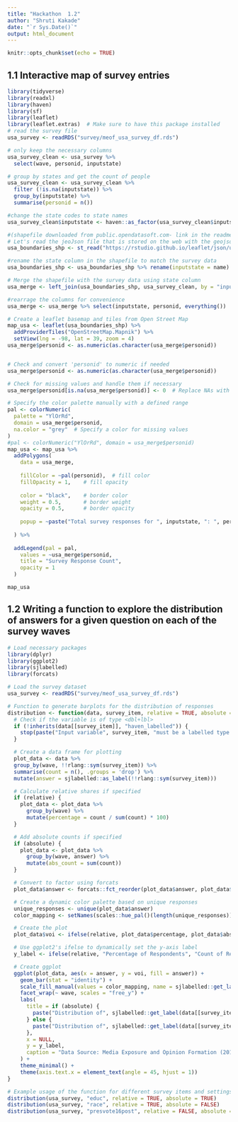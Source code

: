 ---
title: "Hackathon  1.2"
author: "Shruti Kakade"
date: "`r Sys.Date()`"
output: html_document
---

```{r setup, include=FALSE}
knitr::opts_chunk$set(echo = TRUE)
```

## 1.1 Interactive map of survey entries

```{r}
library(tidyverse)
library(readxl)
library(haven)
library(sf)
library(leaflet)
library(leaflet.extras)  # Make sure to have this package installed
# read the survey file
usa_survey <- readRDS("survey/meof_usa_survey_df.rds")

# only keep the necessary columns
usa_survey_clean <- usa_survey %>% 
  select(wave, personid, inputstate)

# group by states and get the count of people
usa_survey_clean <- usa_survey_clean %>%
  filter (!is.na(inputstate)) %>% 
  group_by(inputstate) %>%
  summarise(personid = n()) 

#change the state codes to state names
usa_survey_clean$inputstate <- haven::as_factor(usa_survey_clean$inputstate)

#(shapefile downloaded from public.opendatasoft.com- link in the readme file)
# Let's read the jeoJson file that is stored on the web with the geojsonio library:
usa_boundaries_shp <- st_read("https://rstudio.github.io/leaflet/json/us-states.geojson")

#rename the state column in the shapefile to match the survey data
usa_boundaries_shp <- usa_boundaries_shp %>% rename(inputstate = name)

# Merge the shapefile with the survey data using state column
usa_merge <- left_join(usa_boundaries_shp, usa_survey_clean, by = "inputstate") 

#rearrage the columns for convenience
usa_merge <- usa_merge %>% select(inputstate, personid, everything())

# Create a leaflet basemap and tiles from Open Street Map
map_usa <- leaflet(usa_boundaries_shp) %>%
  addProviderTiles("OpenStreetMap.Mapnik") %>%
  setView(lng = -98, lat = 39, zoom = 4) 
usa_merge$personid <- as.numeric(as.character(usa_merge$personid))


# Check and convert 'personid' to numeric if needed
usa_merge$personid <- as.numeric(as.character(usa_merge$personid))

# Check for missing values and handle them if necessary
usa_merge$personid[is.na(usa_merge$personid)] <- 0  # Replace NAs with 0 or any other suitable value

# Specify the color palette manually with a defined range
pal <- colorNumeric(
  palette = "YlOrRd",
  domain = usa_merge$personid,
  na.color = "grey"  # Specify a color for missing values
)
#pal <- colorNumeric("YlOrRd", domain = usa_merge$personid)
map_usa <- map_usa %>%
  addPolygons(
    data = usa_merge,
    
    fillColor = ~pal(personid),  # fill color
    fillOpacity = 1,    # fill opacity
    
    color = "black",    # border color
    weight = 0.5,       # border weight
    opacity = 0.5,      # border opacity
    
    popup = ~paste("Total survey responses for ", inputstate, ": ", personid),
    
  ) %>% 
  
  addLegend(pal = pal,
    values = ~usa_merge$personid,
    title = "Survey Response Count",
    opacity = 1
  )

map_usa

```

## 1.2 Writing a function to explore the distribution of answers for a given question on each of the survey waves

```{r}
# Load necessary packages
library(dplyr)
library(ggplot2)
library(sjlabelled)
library(forcats)

# Load the survey dataset
usa_survey <- readRDS("survey/meof_usa_survey_df.rds")

# Function to generate barplots for the distribution of responses
distribution <- function(data, survey_item, relative = TRUE, absolute = FALSE) {
  # Check if the variable is of type <dbl+lbl>
  if (!inherits(data[[survey_item]], "haven_labelled")) {
    stop(paste("Input variable", survey_item, "must be a labelled type."))
  }

  # Create a data frame for plotting
  plot_data <- data %>%
  group_by(wave, !!rlang::sym(survey_item)) %>%
  summarise(count = n(), .groups = 'drop') %>%
  mutate(answer = sjlabelled::as_label(!!rlang::sym(survey_item)))

  # Calculate relative shares if specified
  if (relative) {
    plot_data <- plot_data %>%
      group_by(wave) %>%
      mutate(percentage = count / sum(count) * 100)
  }

  # Add absolute counts if specified
  if (absolute) {
    plot_data <- plot_data %>%
      group_by(wave, answer) %>%
      mutate(abs_count = sum(count))
  }

  # Convert to factor using forcats
  plot_data$answer <- forcats::fct_reorder(plot_data$answer, plot_data$count, .desc = TRUE)

  # Create a dynamic color palette based on unique responses
  unique_responses <- unique(plot_data$answer)
  color_mapping <- setNames(scales::hue_pal()(length(unique_responses)), unique_responses)

  # Create the plot
  plot_data$voi <- ifelse(relative, plot_data$percentage, plot_data$abs_count)

  # Use ggplot2's ifelse to dynamically set the y-axis label
  y_label <- ifelse(relative, "Percentage of Respondents", "Count of Respondents")

  # Create ggplot
  ggplot(plot_data, aes(x = answer, y = voi, fill = answer)) +
    geom_bar(stat = "identity") +
    scale_fill_manual(values = color_mapping, name = sjlabelled::get_label(data[[survey_item]])) +
    facet_wrap(~ wave, scales = "free_y") +
    labs(
      title = if (absolute) {
        paste("Distribution of", sjlabelled::get_label(data[[survey_item]]), "across Survey Waves (Absolute Counts)")
      } else {
        paste("Distribution of", sjlabelled::get_label(data[[survey_item]]), "across Survey Waves (1-8)")
      },
      x = NULL,
      y = y_label,
      caption = "Data Source: Media Exposure and Opinion Formation (2018-19), Waves 1-8"
    ) +
    theme_minimal() +
    theme(axis.text.x = element_text(angle = 45, hjust = 1))
}

# Example usage of the function for different survey items and settings
distribution(usa_survey, "educ", relative = TRUE, absolute = TRUE)
distribution(usa_survey, "race", relative = TRUE, absolute = FALSE)
distribution(usa_survey, "presvote16post", relative = FALSE, absolute = TRUE)


```
